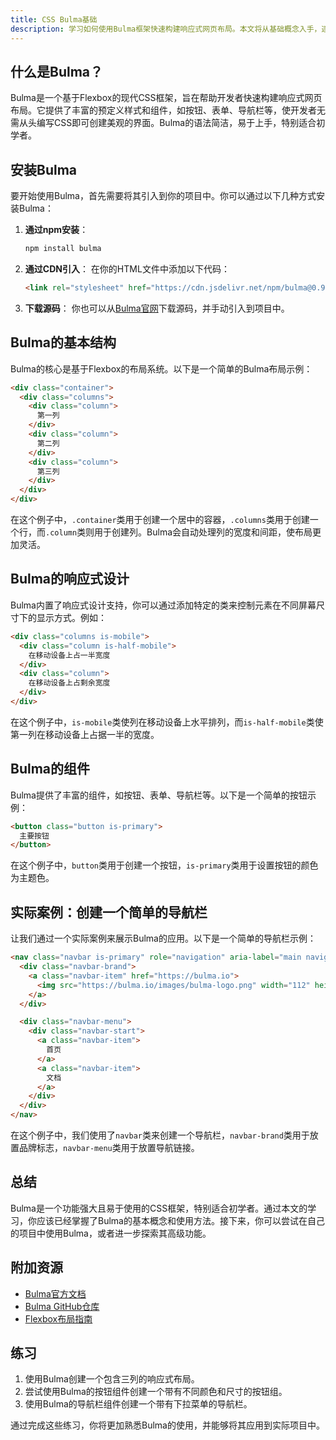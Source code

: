 ```yaml
---
title: CSS Bulma基础
description: 学习如何使用Bulma框架快速构建响应式网页布局。本文将从基础概念入手，逐步讲解Bulma的核心功能，并通过实际案例展示其应用场景。
---
```


## 什么是Bulma？

Bulma是一个基于Flexbox的现代CSS框架，旨在帮助开发者快速构建响应式网页布局。它提供了丰富的预定义样式和组件，如按钮、表单、导航栏等，使开发者无需从头编写CSS即可创建美观的界面。Bulma的语法简洁，易于上手，特别适合初学者。

## 安装Bulma

要开始使用Bulma，首先需要将其引入到你的项目中。你可以通过以下几种方式安装Bulma：

1. **通过npm安装**：
   ```bash
   npm install bulma
   ```

2. **通过CDN引入**：
   在你的HTML文件中添加以下代码：
   ```html
   <link rel="stylesheet" href="https://cdn.jsdelivr.net/npm/bulma@0.9.4/css/bulma.min.css" />
   ```

3. **下载源码**：
   你也可以从[Bulma官网](https://bulma.io/)下载源码，并手动引入到项目中。

## Bulma的基本结构

Bulma的核心是基于Flexbox的布局系统。以下是一个简单的Bulma布局示例：

```html
<div class="container">
  <div class="columns">
    <div class="column">
      第一列
    </div>
    <div class="column">
      第二列
    </div>
    <div class="column">
      第三列
    </div>
  </div>
</div>
```

在这个例子中，`.container`类用于创建一个居中的容器，`.columns`类用于创建一个行，而`.column`类则用于创建列。Bulma会自动处理列的宽度和间距，使布局更加灵活。

## Bulma的响应式设计

Bulma内置了响应式设计支持，你可以通过添加特定的类来控制元素在不同屏幕尺寸下的显示方式。例如：

```html
<div class="columns is-mobile">
  <div class="column is-half-mobile">
    在移动设备上占一半宽度
  </div>
  <div class="column">
    在移动设备上占剩余宽度
  </div>
</div>
```

在这个例子中，`is-mobile`类使列在移动设备上水平排列，而`is-half-mobile`类使第一列在移动设备上占据一半的宽度。

## Bulma的组件

Bulma提供了丰富的组件，如按钮、表单、导航栏等。以下是一个简单的按钮示例：

```html
<button class="button is-primary">
  主要按钮
</button>
```

在这个例子中，`button`类用于创建一个按钮，`is-primary`类用于设置按钮的颜色为主题色。

## 实际案例：创建一个简单的导航栏

让我们通过一个实际案例来展示Bulma的应用。以下是一个简单的导航栏示例：

```html
<nav class="navbar is-primary" role="navigation" aria-label="main navigation">
  <div class="navbar-brand">
    <a class="navbar-item" href="https://bulma.io">
      <img src="https://bulma.io/images/bulma-logo.png" width="112" height="28">
    </a>
  </div>

  <div class="navbar-menu">
    <div class="navbar-start">
      <a class="navbar-item">
        首页
      </a>
      <a class="navbar-item">
        文档
      </a>
    </div>
  </div>
</nav>
```

在这个例子中，我们使用了`navbar`类来创建一个导航栏，`navbar-brand`类用于放置品牌标志，`navbar-menu`类用于放置导航链接。

## 总结

Bulma是一个功能强大且易于使用的CSS框架，特别适合初学者。通过本文的学习，你应该已经掌握了Bulma的基本概念和使用方法。接下来，你可以尝试在自己的项目中使用Bulma，或者进一步探索其高级功能。

## 附加资源

- [Bulma官方文档](https://bulma.io/documentation/)
- [Bulma GitHub仓库](https://github.com/jgthms/bulma)
- [Flexbox布局指南](https://css-tricks.com/snippets/css/a-guide-to-flexbox/)

## 练习

1. 使用Bulma创建一个包含三列的响应式布局。
2. 尝试使用Bulma的按钮组件创建一个带有不同颜色和尺寸的按钮组。
3. 使用Bulma的导航栏组件创建一个带有下拉菜单的导航栏。

通过完成这些练习，你将更加熟悉Bulma的使用，并能够将其应用到实际项目中。